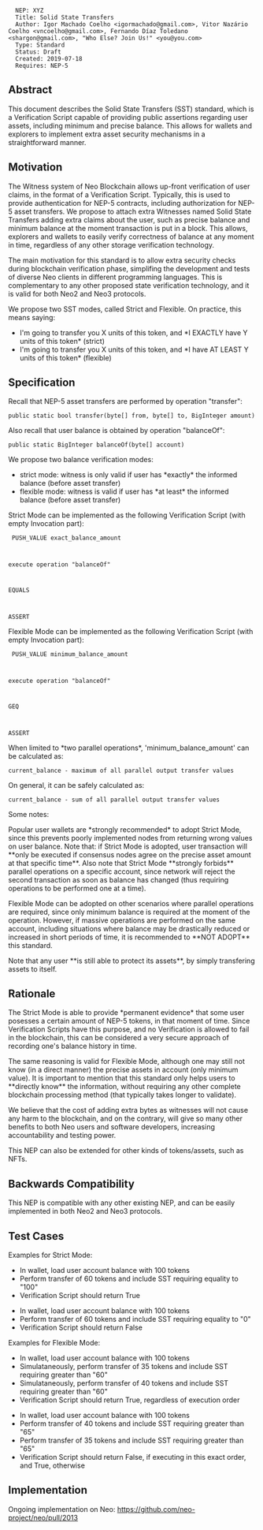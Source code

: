 <pre>
  NEP: XYZ
  Title: Solid State Transfers
  Author: Igor Machado Coelho <igormachado@gmail.com>, Vitor Nazário Coelho <vncoelho@gmail.com>, Fernando Díaz Toledano <shargon@gmail.com>, "Who Else? Join Us!" <you@you.com>
  Type: Standard
  Status: Draft
  Created: 2019-07-18
  Requires: NEP-5
</pre>

==Abstract==

This document describes the Solid State Transfers (SST) standard, which is a Verification Script
capable of providing public assertions regarding user assets, including minimum and precise balance.
This allows for wallets and explorers to implement extra asset security mechanisms in a straightforward manner.

==Motivation==

The Witness system of Neo Blockchain allows up-front verification of user claims, in the format of a Verification Script.
Typically, this is used to provide authentication for NEP-5 contracts, including authorization for NEP-5 asset transfers.
We propose to attach extra Witnesses named Solid State Transfers adding extra claims about the user, 
such as precise balance and minimum balance at the moment transaction is put in a block.
This allows, explorers and wallets to easily verify correctness of balance at any moment in time, regardless of any other
storage verification technology. 

The main motivation for this standard is to allow extra security checks during blockchain verification phase, simplifing the development
and tests of diverse Neo clients in different programming languages.
This is complementary to any other proposed state verification technology, and it is valid for both Neo2 and Neo3 protocols.

We propose two SST modes, called Strict and Flexible.
On practice, this means saying:

* I'm going to transfer you X units of this token, and *I EXACTLY have Y units of this token* (strict)
* I'm going to transfer you X units of this token, and *I have AT LEAST Y units of this token* (flexible)

==Specification==

Recall that NEP-5 asset transfers are performed by operation "transfer":

<pre>
public static bool transfer(byte[] from, byte[] to, BigInteger amount)
</pre>

Also recall that user balance is obtained by operation "balanceOf":

<pre>
public static BigInteger balanceOf(byte[] account)
</pre>

We propose two balance verification modes:
* strict mode: witness is only valid if user has *exactly* the informed balance (before asset transfer)
* flexible mode: witness is valid if user has *at least* the informed balance (before asset transfer)

Strict Mode can be implemented as the following Verification Script (with empty Invocation part):

<code>
PUSH_VALUE exact_balance_amount

execute operation "balanceOf"

EQUALS

ASSERT
</code>

Flexible Mode can be implemented as the following Verification Script (with empty Invocation part):

<code>
PUSH_VALUE minimum_balance_amount

execute operation "balanceOf"

GEQ

ASSERT
</code>

When limited to *two parallel operations*, 'minimum_balance_amount' can be calculated as:

<code>
current_balance - maximum of all parallel output transfer values
</code>

On general, it can be safely calculated as:

<code>
current_balance - sum of all parallel output transfer values
</code>

Some notes:

Popular user wallets are *strongly recommended* to adopt Strict Mode, since this prevents poorly implemented nodes
from returning wrong values on user balance. Note that: if Strict Mode is adopted, user transaction will **only be executed
if consensus nodes agree on the precise asset amount at that specific time**.
Also note that Strict Mode **strongly forbids** parallel operations on a specific account, since network will reject the second
transaction as soon as balance has changed (thus requiring operations to be performed one at a time).

Flexible Mode can be adopted on other scenarios where parallel operations are required, since only minimum balance is required
at the moment of the operation. However, if massive operations are performed on the same account, including situations where balance
may be drastically reduced or increased in short periods of time, it is recommended to **NOT ADOPT** this standard.

Note that any user **is still able to protect its assets**, by simply transfering assets to itself.

==Rationale==

The Strict Mode is able to provide *permanent evidence* that some user posesses a certain amount of NEP-5 tokens, in that moment of time.
Since Verification Scripts have this purpose, and no Verification is allowed to fail in the blockchain, this can be considered a very secure
approach of recording one's balance history in time.

The same reasoning is valid for Flexible Mode, although one may still not know (in a direct manner) the precise assets in account (only minimum value).
It is important to mention that this standard only helps users to **directly know** the information, without requiring any other complete blockchain processing
method (that typically takes longer to validate).

We believe that the cost of adding extra bytes as witnesses will not cause any harm to the blockchain, and on the contrary, will give so many other benefits 
to both Neo users and software developers, increasing accountability and testing power.

This NEP can also be extended for other kinds of tokens/assets, such as NFTs.

==Backwards Compatibility==

This NEP is compatible with any other existing NEP, and can be easily implemented in both Neo2 and Neo3 protocols.

==Test Cases==

Examples for Strict Mode:

* In wallet, load user account balance with 100 tokens
* Perform transfer of 60 tokens and include SST requiring equality to "100"
* Verification Script should return True

* In wallet, load user account balance with 100 tokens
* Perform transfer of 60 tokens and include SST requiring equality to "0"
* Verification Script should return False

Examples for Flexible Mode:

* In wallet, load user account balance with 100 tokens
* Simulataneously, perform transfer of 35 tokens and include SST requiring greater than "60"
* Simulataneously, perform transfer of 40 tokens and include SST requiring greater than "60"
* Verification Script should return True, regardless of execution order

* In wallet, load user account balance with 100 tokens
* Perform transfer of 40 tokens and include SST requiring greater than "65"
* Perform transfer of 35 tokens and include SST requiring greater than "65"
* Verification Script should return False, if executing in this exact order, and True, otherwise


==Implementation==

Ongoing implementation on Neo: https://github.com/neo-project/neo/pull/2013
